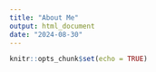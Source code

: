 ```yaml
---
title: "About Me"
output: html_document
date: "2024-08-30"
---
```


```r
knitr::opts_chunk$set(echo = TRUE)
```

## 